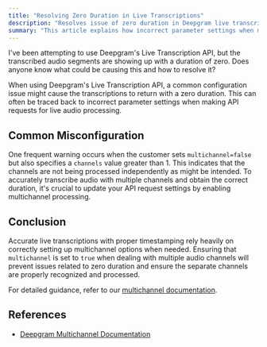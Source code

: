```yaml
---
title: "Resolving Zero Duration in Live Transcriptions"
description: "Resolves issue of zero duration in Deepgram live transcriptions caused by misconfigured multichannel settings."
summary: "This article explains how incorrect parameter settings when making API requests for live audio processing on Deepgram can result in transcriptions returning with zero duration. It describes the common misconfiguration causing this issue and provides guidance on properly enabling multichannel processing."
---
```


<CommunityQuestion>I've been attempting to use Deepgram's Live Transcription API, but the transcribed audio segments are showing up with a duration of zero. Does anyone know what could be causing this and how to resolve it?</CommunityQuestion>

When using Deepgram's Live Transcription API, a common configuration issue might cause the transcriptions to return with a zero duration. This can often be traced back to incorrect parameter settings when making API requests for live audio processing. 

## Common Misconfiguration

One frequent warning occurs when the customer sets `multichannel=false` but also specifies a `channels` value greater than 1. This indicates that the channels are not being processed independently as might be intended. To accurately transcribe audio with multiple channels and obtain the correct duration, it's crucial to update your API request settings by enabling multichannel processing.

## Conclusion

Accurate live transcriptions with proper timestamping rely heavily on correctly setting up multichannel options when needed. Ensuring that `multichannel` is set to `true` when dealing with multiple audio channels will prevent issues related to zero duration and ensure the separate channels are properly recognized and processed. 

For detailed guidance, refer to our [multichannel documentation](https://developers.deepgram.com/docs/multichannel).

## References
- [Deepgram Multichannel Documentation](https://developers.deepgram.com/docs/multichannel)
